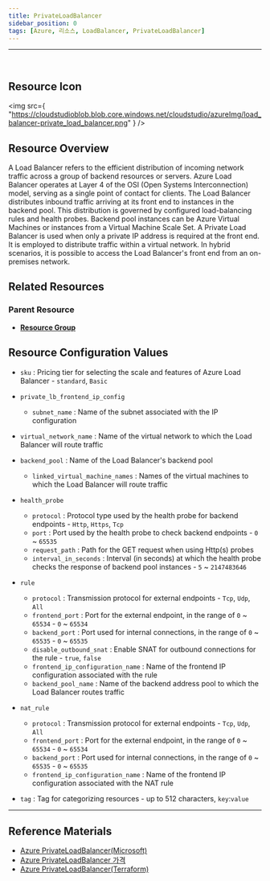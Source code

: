 ```yaml
---
title: PrivateLoadBalancer
sidebar_position: 0
tags: [Azure, 리소스, LoadBalancer, PrivateLoadBalancer]
---
```


<hr />
<br />

## Resource Icon

<img
    src={
        "https://cloudstudioblob.blob.core.windows.net/cloudstudio/azureImg/load_balancer-private_load_balancer.png"
    }
/>

## Resource Overview

A Load Balancer refers to the efficient distribution of incoming network traffic across a group of backend resources or servers. 
Azure Load Balancer operates at Layer 4 of the OSI (Open Systems Interconnection) model, serving as a single point of contact for clients.
The Load Balancer distributes inbound traffic arriving at its front end to instances in the backend pool. 
This distribution is governed by configured load-balancing rules and health probes. 
Backend pool instances can be Azure Virtual Machines or instances from a Virtual Machine Scale Set.
A Private Load Balancer is used when only a private IP address is required at the front end. 
It is employed to distribute traffic within a virtual network. In hybrid scenarios, it is possible to access the Load Balancer's front end from an on-premises network.

## Related Resources

### Parent Resource

-   [**Resource Group**](https://docs.cstudio.app/docs/resource/azure/Base/ResourceGroup)

## Resource Configuration Values

-   `sku` : Pricing tier for selecting the scale and features of Azure Load Balancer - `standard`, `Basic`

-   `private_lb_frontend_ip_config`

    -   `subnet_name` : Name of the subnet associated with the IP configuration

-   `virtual_network_name` : Name of the virtual network to which the Load Balancer will route traffic

-   `backend_pool` : Name of the Load Balancer's backend pool

    -   `linked_virtual_machine_names` : Names of the virtual machines to which the Load Balancer will route traffic

-   `health_probe`

    -   `protocol` : Protocol type used by the health probe for backend endpoints - `Http`, `Https`, `Tcp`
    -   `port` : Port used by the health probe to check backend endpoints - `0` ~ `65535`
    -   `request_path` : Path for the GET request when using Http(s) probes
    -   `interval_in_seconds` : Interval (in seconds) at which the health probe checks the response of backend pool instances - `5` ~ `2147483646`

-   `rule`

    -   `protocol` : Transmission protocol for external endpoints - `Tcp`, `Udp`, `All`
    -   `frontend_port` : Port for the external endpoint, in the range of `0` ~ `65534` - `0` ~ `65534`
    -   `backend_port` : Port used for internal connections, in the range of `0` ~ `65535` - `0` ~ `65535`
    -   `disable_outbound_snat` : Enable SNAT for outbound connections for the rule - `true`, `false`
    -   `frontend_ip_configuration_name` : Name of the frontend IP configuration associated with the rule
    -   `backend_pool_name` : Name of the backend address pool to which the Load Balancer routes traffic

-   `nat_rule`

    -   `protocol` : Transmission protocol for external endpoints - `Tcp`, `Udp`, `All`
    -   `frontend_port` : Port for the external endpoint, in the range of `0` ~ `65534` - `0` ~ `65534`
    -   `backend_port` : Port used for internal connections, in the range of `0` ~ `65535` - `0` ~ `65535`
    -   `frontend_ip_configuration_name` : Name of the frontend IP configuration associated with the NAT rule

-   `tag` : Tag for categorizing resources - up to 512 characters, `key`:`value`

---

## Reference Materials

-   [Azure PrivateLoadBalancer(Microsoft)](https://learn.microsoft.com/ko-kr/azure/load-balancer/load-balancer-overview)
-   [Azure PrivateLoadBalancer 가격](https://azure.microsoft.com/en-us/pricing/details/load-balancer/)
-   [Azure PrivateLoadBalancer(Terraform)](https://registry.terraform.io/providers/hashicorp/azurerm/latest/docs/resources/lb)
